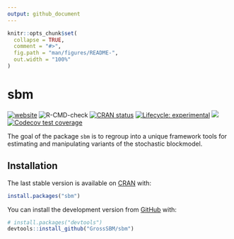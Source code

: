 ```yaml
---
output: github_document
---
```


<!-- README.md is generated from README.Rmd. Please edit that file -->

```r
knitr::opts_chunk$set(
  collapse = TRUE,
  comment = "#>",
  fig.path = "man/figures/README-",
  out.width = "100%"
)
```

# sbm

<!-- badges: start -->
[![website](https://github.com/GrossSBM/sbm/workflows/pkgdown/badge.svg)](https://grosssbm.github.io/sbm/)
![R-CMD-check](https://github.com/GrossSBM/sbm/workflows/R-CMD-check/badge.svg?branch=master)
[![CRAN status](https://www.r-pkg.org/badges/version/sbm)](https://CRAN.R-project.org/package=sbm)
[![Lifecycle: experimental](https://img.shields.io/badge/lifecycle-experimental-orange.svg)](https://lifecycle.r-lib.org/articles/stages.html#experimental)
[![](https://img.shields.io/github/last-commit/grossSBM/sbm.svg)](https://github.com/GrossSBM/sbm/commits/master)
[![Codecov test coverage](https://codecov.io/gh/GrossSBM/sbm/branch/master/graph/badge.svg)](
https://app.codecov.io/gh/GrossSBM/sbm?branch=master)
<!-- badges: end -->

The goal of the package `sbm` is to regroup into a unique framework tools for estimating and manipulating variants of the stochastic blockmodel.

## Installation

The last stable version is available on [CRAN](https://CRAN.R-project.org/package=sbm ) with:

``` r
install.packages("sbm")
```

You can install the development version from [GitHub](https://github.com/) with:

``` r
# install.packages("devtools")
devtools::install_github("GrossSBM/sbm")
```
